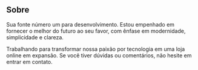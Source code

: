 ## Sobre

Sua fonte número um para desenvolvimento. Estou empenhado em fornecer o melhor do futuro ao seu favor, com ênfase em modernidade, simplicidade e clareza.

Trabalhando para transformar nossa paixão por tecnologia em uma loja online em expansão. Se você tiver dúvidas ou comentários, não hesite em entrar em contato.
